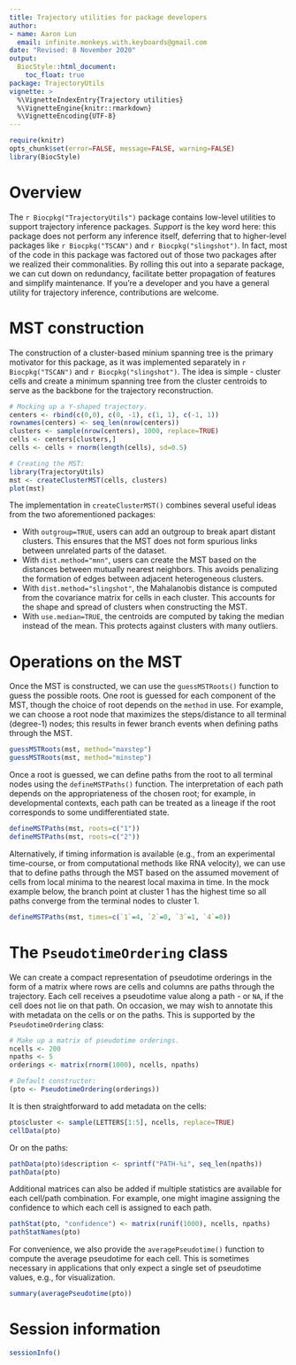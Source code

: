 ```yaml
---
title: Trajectory utilities for package developers
author: 
- name: Aaron Lun
  email: infinite.monkeys.with.keyboards@gmail.com
date: "Revised: 8 November 2020"
output:
  BiocStyle::html_document:
    toc_float: true
package: TrajectoryUtils
vignette: >
  %\VignetteIndexEntry{Trajectory utilities}
  %\VignetteEngine{knitr::rmarkdown}
  %\VignetteEncoding{UTF-8}    
---
```


```r
require(knitr)
opts_chunk$set(error=FALSE, message=FALSE, warning=FALSE)
library(BiocStyle)
```

# Overview

The `r Biocpkg("TrajectoryUtils")` package contains low-level utilities to support trajectory inference packages.
_Support_ is the key word here: this package does not perform any inference itself, deferring that to higher-level packages like `r Biocpkg("TSCAN")` and `r Biocpkg("slingshot")`.
In fact, most of the code in this package was factored out of those two packages after we realized their commonalities.
By rolling this out into a separate package, we can cut down on redundancy, facilitate better propagation of features and simplify maintenance.
If you're a developer and you have a general utility for trajectory inference, contributions are welcome.

# MST construction

The construction of a cluster-based minium spanning tree is the primary motivator for this package, 
as it was implemented separately in `r Biocpkg("TSCAN")` and `r Biocpkg("slingshot")`.
The idea is simple - cluster cells and create a minimum spanning tree from the cluster centroids to serve as the backbone for the trajectory reconstruction.

```r
# Mocking up a Y-shaped trajectory.
centers <- rbind(c(0,0), c(0, -1), c(1, 1), c(-1, 1))
rownames(centers) <- seq_len(nrow(centers))
clusters <- sample(nrow(centers), 1000, replace=TRUE)
cells <- centers[clusters,]
cells <- cells + rnorm(length(cells), sd=0.5)

# Creating the MST:
library(TrajectoryUtils)
mst <- createClusterMST(cells, clusters)
plot(mst)
```

The implementation in `createClusterMST()` combines several useful ideas from the two aforementioned packages:

- With `outgroup=TRUE`, users can add an outgroup to break apart distant clusters.
This ensures that the MST does not form spurious links between unrelated parts of the dataset.
- With `dist.method="mnn"`, users can create the MST based on the distances between mutually nearest neighbors.
This avoids penalizing the formation of edges between adjacent heterogeneous clusters. 
- With `dist.method="slingshot"`, the Mahalanobis distance is computed from the covariance matrix for cells in each cluster.
This accounts for the shape and spread of clusters when constructing the MST.
- With `use.median=TRUE`, the centroids are computed by taking the median instead of the mean.
This protects against clusters with many outliers.

# Operations on the MST

Once the MST is constructed, we can use the `guessMSTRoots()` function to guess the possible roots.
One root is guessed for each component of the MST, though the choice of root depends on the `method` in use.
For example, we can choose a root node that maximizes the steps/distance to all terminal (degree-1) nodes;
this results in fewer branch events when defining paths through the MST.

```r
guessMSTRoots(mst, method="maxstep")
guessMSTRoots(mst, method="minstep")
```

Once a root is guessed, we can define paths from the root to all terminal nodes using the `defineMSTPaths()` function.
The interpretation of each path depends on the appropriateness of the chosen root;
for example, in developmental contexts, each path can be treated as a lineage if the root corresponds to some undifferentiated state.

```r
defineMSTPaths(mst, roots=c("1"))
defineMSTPaths(mst, roots=c("2"))
```

Alternatively, if timing information is available (e.g., from an experimental time-course, or from computational methods like RNA velocity),
we can use that to define paths through the MST based on the assumed movement of cells from local minima to the nearest local maxima in time.
In the mock example below, the branch point at cluster 1 has the highest time so all paths converge from the terminal nodes to cluster 1.

```r
defineMSTPaths(mst, times=c(`1`=4, `2`=0, `3`=1, `4`=0))
```

# The `PseudotimeOrdering` class

We can create a compact representation of pseudotime orderings in the form of a matrix where rows are cells and columns are paths through the trajectory.
Each cell receives a pseudotime value along a path - or `NA`, if the cell does not lie on that path.
On occasion, we may wish to annotate this with metadata on the cells or on the paths.
This is supported by the `PseudotimeOrdering` class:

```r
# Make up a matrix of pseudotime orderings.
ncells <- 200
npaths <- 5
orderings <- matrix(rnorm(1000), ncells, npaths)

# Default constructor:
(pto <- PseudotimeOrdering(orderings))
```

It is then straightforward to add metadata on the cells:

```r
pto$cluster <- sample(LETTERS[1:5], ncells, replace=TRUE)
cellData(pto)
```

Or on the paths:

```r
pathData(pto)$description <- sprintf("PATH-%i", seq_len(npaths))
pathData(pto)
```

Additional matrices can also be added if multiple statistics are available for each cell/path combination.
For example, one might imagine assigning the confidence to which each cell is assigned to each path.

```r
pathStat(pto, "confidence") <- matrix(runif(1000), ncells, npaths)
pathStatNames(pto)
```

For convenience, we also provide the `averagePseudotime()` function to compute the average pseudotime for each cell.
This is sometimes necessary in applications that only expect a single set of pseudotime values, e.g., for visualization.

```r
summary(averagePseudotime(pto))
```

# Session information {-}

```r
sessionInfo()
```
